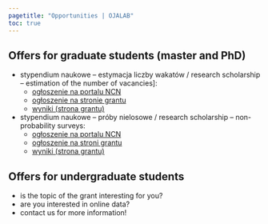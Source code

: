 ```yaml
---
pagetitle: "Opportunities | OJALAB"
toc: true
---
```


## Offers for graduate students (master and PhD)

- stypendium naukowe -- estymacja liczby wakatów / research scholarship -- estimation of the number of vacancies]:
   + [ogłoszenie na portalu NCN](https://www2.ncn.gov.pl/baza-ofert/?akcja=wyswietl&id=228552)
   + [ogłoszenie na stronie grantu](https://ojalab.ue.poznan.pl/news/2025-05-22-stypendia/)
   + [wyniki (strona grantu)](https://ojalab.ue.poznan.pl/news/2025-10-24-nabor/)
   
- stypendium naukowe -- próby nielosowe / research scholarship -- non-probability surveys:
   + [ogłoszenie na portalu NCN](https://www2.ncn.gov.pl/baza-ofert/?akcja=wyswietl&id=228553)
   + [ogłoszenie na stroni grantu](https://ojalab.ue.poznan.pl/news/2025-05-22-stypendia/)
   + [wyniki (strona grantu)](https://ojalab.ue.poznan.pl/news/2025-10-24-nabor/)
   
## Offers for undergraduate students

- is the topic of the grant interesting for you? 
- are you interested in online data?
- contact us for more information! 
